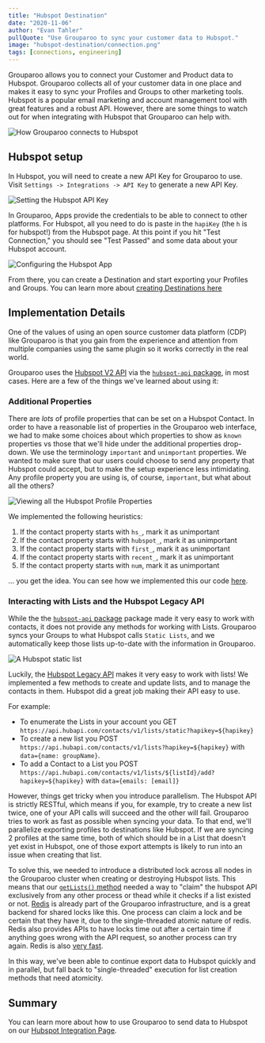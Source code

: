 ```yaml
---
title: "Hubspot Destination"
date: "2020-11-06"
author: "Evan Tahler"
pullQuote: "Use Grouparoo to sync your customer data to Hubspot."
image: "hubspot-destination/connection.png"
tags: [connections, engineering]
---
```


Grouparoo allows you to connect your Customer and Product data to Hubspot. Grouparoo collects all of your customer data in one place and makes it easy to sync your Profiles and Groups to other marketing tools. Hubspot is a popular email marketing and account management tool with great features and a robust API. However, there are some things to watch out for when integrating with Hubspot that Grouparoo can help with.

<Image
  width={710}
  height={296}
  alt="How Grouparoo connects to Hubspot"
  src="hubspot-destination/connection.png"
/>

## Hubspot setup

In Hubspot, you will need to create a new API Key for Grouparoo to use. Visit `Settings -> Integrations -> API Key` to generate a new API Key.

<Image
  width={821}
  height={583}
  alt="Setting the Hubspot API Key"
  src="hubspot-destination/api-key.png"
/>

In Grouparoo, Apps provide the credentials to be able to connect to other platforms. For Hubspot, all you need to do is paste in the `hapiKey` (the `h` is for hubspot!) from the Hubspot page. At this point if you hit "Test Connection," you should see "Test Passed" and some data about your Hubspot account.

<Image
  width={821}
  height={583}
  alt="Configuring the Hubspot App"
  src="hubspot-destination/hubspot-app.png"
/>

From there, you can create a Destination and start exporting your Profiles and Groups. You can learn more about [creating Destinations here](/docs/config/destinations)

## Implementation Details

One of the values of using an open source customer data platform (CDP) like Grouparoo is that you gain from the experience and attention from multiple companies using the same plugin so it works correctly in the real world.

Grouparoo uses the [Hubspot V2 API](https://developers.hubspot.com/docs/api/overview) via the [`hubspot-api` package](https://github.com/HubSpotWebTeam/hs-node-api), in most cases. Here are a few of the things we've learned about using it:

### Additional Properties

There are _lots_ of profile properties that can be set on a Hubspot Contact. In order to have a reasonable list of properties in the Grouparoo web interface, we had to make some choices about which properties to show as `known` properties vs those that we'll hide under the additional properties drop-down. We use the terminology `important` and `unimportant` properties. We wanted to make sure that our users could choose to send any property that Hubspot could accept, but to make the setup experience less intimidating. Any profile property you are using is, of course, `important`, but what about all the others?

<Image
  width={821}
  height={583}
  alt="Viewing all the Hubspot Profile Properties"
  src="hubspot-destination/additional-properties.png"
/>

We implemented the following heuristics:

1. If the contact property starts with `hs_`, mark it as unimportant
2. If the contact property starts with `hubspot_`, mark it as unimportant
3. If the contact property starts with `first_`, mark it as unimportant
4. If the contact property starts with `recent_`, mark it as unimportant
5. If the contact property starts with `num`, mark it as unimportant

... you get the idea. You can see how we implemented this our code [here](https://github.com/grouparoo/grouparoo/blob/master/plugins/@grouparoo/hubspot/src/lib/export/destinationMappingOptions.ts).

### Interacting with Lists and the Hubspot Legacy API

While the the [`hubspot-api` package](https://github.com/HubSpotWebTeam/hs-node-api) package made it very easy to work with contacts, it does not provide any methods for working with Lists. Grouparoo syncs your Groups to what Hubspot calls `Static Lists`, and we automatically keep those lists up-to-date with the information in Grouparoo.

<Image
  width={821}
  height={583}
  alt="A Hubspot static list"
  src="hubspot-destination/static-lists.png"
/>

Luckily, the [Hubspot Legacy API](https://legacydocs.hubspot.com/docs/overview) makes it very easy to work with lists! We implemented a few methods to create and update lists, and to manage the contacts in them. Hubspot did a great job making their API easy to use.

For example:

- To enumerate the Lists in your account you GET `https://api.hubapi.com/contacts/v1/lists/static?hapikey=${hapikey}`
- To create a new list you POST `https://api.hubapi.com/contacts/v1/lists?hapikey=${hapikey}` with `data={name: groupName}`.
- To add a Contact to a List you POST `https://api.hubapi.com/contacts/v1/lists/${listId}/add?hapikey=${hapikey}` with `data={emails: [email]}`

However, things get tricky when you introduce parallelism. The Hubspot API is strictly RESTful, which means if you, for example, try to create a new list twice, one of your API calls will succeed and the other will fail. Grouparoo tries to work as fast as possible when syncing your data. To that end, we'll parallelize exporting profiles to destinations like Hubspot. If we are syncing 2 profiles at the same time, both of which should be in a List that doesn't yet exist in Hubspot, one of those export attempts is likely to run into an issue when creating that list.

To solve this, we needed to introduce a distributed lock across all nodes in the Grouparoo cluster when creating or destroying Hubspot lists. This means that our [`getLists()` method](https://github.com/grouparoo/grouparoo/blob/master/plugins/@grouparoo/hubspot/src/lib/export/listMethods.ts) needed a way to "claim" the hubspot API exclusively from any other process or thead while it checks if a list existed or not. [Redis](https://redis.io) is already part of the Grouparoo infrastructure, and is a great backend for shared locks like this. One process can claim a lock and be certain that they have it, due to the single-threaded atomic nature of redis. Redis also provides APIs to have locks time out after a certain time if anything goes wrong with the API request, so another process can try again. Redis is also [very fast](https://www.digitalocean.com/community/tutorials/how-to-perform-redis-benchmark-tests).

In this way, we've been able to continue export data to Hubspot quickly and in parallel, but fall back to "single-threaded" execution for list creation methods that need atomicity.

## Summary

You can learn more about how to use Grouparoo to send data to Hubspot on our [Hubspot Integration Page](/integrations/destinations/hubspot).
